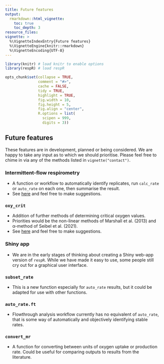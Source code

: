 ```yaml
---
title: Future features
output: 
  rmarkdown::html_vignette:
    toc: true
    toc_depth: 3
resource_files:
vignette: >
  %\VignetteIndexEntry{Future features}
  %\VignetteEngine{knitr::rmarkdown}
  %\VignetteEncoding{UTF-8}
---
```


```r
library(knitr) # load knitr to enable options
library(respR) # load respR

opts_chunk$set(collapse = TRUE, 
               comment = "#>", 
               cache = FALSE, 
               tidy = TRUE, 
               highlight = TRUE, 
               fig.width = 10, 
               fig.height = 5,
               fig.align = "center",
               R.options = list(
                 scipen = 999, 
                 digits = 3))
```

## Future features

These features are in development, planned or being considered. We are happy to take any input as to which we should prioritise. Please feel free to chime in via any of the methods listed in `vignette("contact")`. 

### Intermittent-flow respirometry

- A function or workflow to automatically identify replicates, run `calc_rate` or `auto_rate` on each one, then summarise the result. 
- See [here](https://github.com/januarharianto/respR/issues/131) and feel free to make suggestions.

### `oxy_crit`

- Addition of further methods of determining critical oxygen values. 
- Priorities would be the non-linear methods of Marshall et al. (2013) and α-method of Seibel et al. (2021).
- See [here](https://github.com/januarharianto/respR/issues/9) and feel free to make suggestions.

### Shiny app

- We are in the early stages of thinking about creating a Shiny web-app version of `respR`. While we have made it easy to use, some people still cry out for a graphical user interface. 


### `subset_rate`

- This is a new function especially for `auto_rate` results, but it could be adapted for use with other functions. 

### `auto_rate.ft` 

- Flowthrough analysis workflow currently has no equivalent of `auto_rate`, that is some way of automatically and objectively identifying stable rates. 

### `convert_mr`

- A function for converting between units of oxygen uptake or production rate. Could be useful for comparing outputs to results from the literature.




